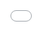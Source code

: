 ```yaml
---
title: "About"
about:
  template: jolla
page-layout: full
title-block-banner: false
adsense:
  enable-ads: false
---
```

```{=html}
  <style>
    iframe {
      position: absolute;
      top: 0;
      bottom: 0;
      left: 0;
      width: 100%;
      height: 100%;
      border: none;
    }
  </style>
<body>
  <iframe
    src="about_me.html"
    frameborder="0"
  ></iframe>
</body>
```